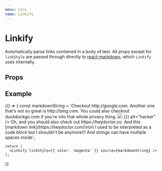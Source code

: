 ```yaml
---
menu: Core
name: Linkify
---
```



# Linkify

Automatically parse links contained in a body of text. All props except for `linkStyle` are passed through directly to [react-markdown](https://github.com/rexxars/react-markdown), which `Linkify` uses internally.

## Props
<PropsTable of={Linkify} />

## Example

<Playground>
  {() => {
    const markdownString  = `Checkout http://google.com. <span onmouseover="alert('yo')">Another</span> one that's not so great is http://bing.com. You could also checkout duckduckgo.com if you're into that whole privacy thing. <img src="fake.jpg" onError={() => {}} alt="hacker" /> Oh, and you should also check out https://heydoctor.co. And this [markdown link](https://heydoctor.com)\n\n\    I used to be interpreted as a code block but I shouldn't be anymore!!! And strings can have multiple       spaces      inside`;

    return (
      <Linkify linkStyle={{ color: 'magenta' }} source={markdownString} />
    );
  }}
</Playground>
